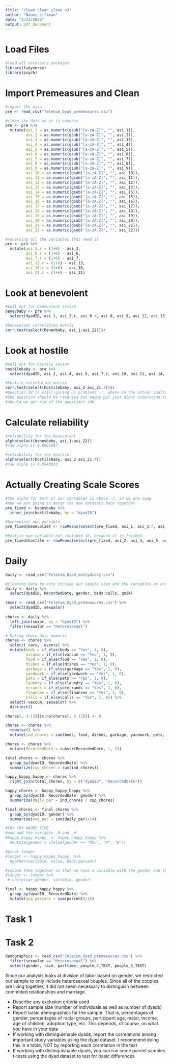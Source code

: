 ```yaml
---
title: "clean clean clean <3"
author: "Naomi Liftman"
date: "2/23/2022"
output: pdf_document
---
```

# Load Files
```r
#load all necessary packages
library(tidyverse)
library(psych)
```

# Import Premeasures and Clean
```r
#import the data
pre <- read_csv("TeleCom_Dyad_premeasures.csv")

#clean the data so it is numeric
pre <- pre %>%
  mutate(asi_1 = as.numeric(gsub("[a-zA-Z]", "", asi_1)),
         asi_2 = as.numeric(gsub("[a-zA-Z]", "", asi_2)),
         asi_3 = as.numeric(gsub("[a-zA-Z]", "", asi_3)),
         asi_4 = as.numeric(gsub("[a-zA-Z]", "", asi_4)),
         asi_5 = as.numeric(gsub("[a-zA-Z]", "", asi_5)),
         asi_6 = as.numeric(gsub("[a-zA-Z]", "", asi_6)),
         asi_7 = as.numeric(gsub("[a-zA-Z]", "", asi_7)),
         asi_8 = as.numeric(gsub("[a-zA-Z]", "", asi_8)),
         asi_9 = as.numeric(gsub("[a-zA-Z]", "", asi_9)),
         asi_10 = as.numeric(gsub("[a-zA-Z]", "", asi_10)),
         asi_11 = as.numeric(gsub("[a-zA-Z]", "", asi_11)),
         asi_12 = as.numeric(gsub("[a-zA-Z]", "", asi_12)),
         asi_13 = as.numeric(gsub("[a-zA-Z]", "", asi_13)),
         asi_14 = as.numeric(gsub("[a-zA-Z]", "", asi_15)),
         asi_15 = as.numeric(gsub("[a-zA-Z]", "", asi_15)),
         asi_16 = as.numeric(gsub("[a-zA-Z]", "", asi_16)),
         asi_17 = as.numeric(gsub("[a-zA-Z]", "", asi_17)),
         asi_18 = as.numeric(gsub("[a-zA-Z]", "", asi_18)),
         asi_19 = as.numeric(gsub("[a-zA-Z]", "", asi_19)),
         asi_20 = as.numeric(gsub("[a-zA-Z]", "", asi_20)),
         asi_21 = as.numeric(gsub("[a-zA-Z]", "", asi_21)),
         asi_22 = as.numeric(gsub("[a-zA-Z]", "", asi_22)))

#reversing all the variables that need it 
pre <- pre %>% 
  mutate(asi_3.r = (1+6) - asi_3,
         asi_6.r = (1+6) - asi_6,
         asi_7.r = (1+6) - asi_7,
         asi_13.r = (1+6) - asi_13,
         asi_18.r = (1+6) - asi_18,
         asi_21.r = (1+6) - asi_21)
```

# Look at benevolent
```r
#pull out for benevolent sexism
benevbaby <- pre %>% 
  select(dyadID, asi_1, asi_3.r, asi_6.r, asi_8, asi_9, asi_12, asi_13.r, asi_17, asi_19, asi_20, asi_22)

#benevolent correlation matrix
corr.test(select(benevbaby, asi_1:asi_22))$r
```

# Look at hostile
```r
#pull out for hostile sexism
hostilebaby <- pre %>% 
  select(dyadID, asi_2, asi_4, asi_5, asi_7.r, asi_10, asi_11, asi_14, asi_15, asi_16, asi_18.r, asi_21.r)

#hostile correlation matrix
corr.test(select(hostilebaby, asi_2:asi_21.r))$r
#question 18 is still giving us problems :(, where in the actual qualtrics survey
#the question should be reversed but maybe ppl just didnt understand the question
#should we get rid of the question? idk
```

# Calculate reliability
```r
#reliability for the benevolent
alpha(select(benevbaby, asi_1:asi_22))
#raw alpha is 0.8001697

#reliability for the hostile
alpha(select(hostilebaby, asi_2:asi_21.r))
#raw alpha is 0.8549932
```

# Actually Creating Scale Scores
```r
#the alpha for both of our variables is above .7, so we are swag
#now we are going to merge the new datasets back together
pre_fixed <- benevbaby %>% 
  inner_join(hostilebaby, by = "dyadID")

#benevolent own variable
pre_fixed$benevolaet <- rowMeans(select(pre_fixed, asi_1, asi_3.r, asi_6.r, asi_8, asi_9, asi_12, asi_13.r, asi_17, asi_19, asi_20, asi_22))

#hostile own variable not included 18, because it is fricked
pre_fixed$hostile <- rowMeans(select(pre_fixed, asi_2, asi_4, asi_5, asi_7.r, asi_10, asi_11, asi_14, asi_15, asi_16, asi_21.r))
```

# Daily
```r
daily <- read_csv("TeleCom_Dyad_dailydiary.csv")

#cleaning data to only include our sample size and the variables we are measuring
daily <- daily %>%
  select(dyadID, RecordedDate, gender, beds:calls, qmi4) 

sexor <- read_csv("TeleCom_Dyad_premeasures.csv") %>%
  select(dyadID, sexualor)
  
chores <- daily %>%
  left_join(sexor, by = "dyadID") %>%
  filter(sexualor == "Heterosexual")

# Making chore data numeric
chores <- chores %>%
  select(-cars, -events) %>%
  mutate(beds = if_else(beds == "Yes", 1, 0),
         vacuum = if_else(vaccum == "Yes", 1, 0),
         food = if_else(food == "Yes", 1, 0),
         dishes = if_else(dishes == "Yes", 1, 0),
         garbage = if_else(garbage == "Yes", 1, 0),
         yardwork = if_else(yardwork == "Yes", 1, 0),
         pets = if_else(pets == "Yes", 1, 0),
         laundry = if_else(laundry == "Yes", 1, 0),
         errands = if_else(errands == "Yes", 1, 0),
         finances = if_else(finances == "Yes", 1, 0),
         calls = if_else(calls == "Yes", 1, 0)) %>%
  select(-vaccum, sexualor) %>%
  distinct()
``` 

```r
chores[, 4:13][is.na(chores[, 4:13])] <- 0

chores <- chores %>%
  rowwise() %>%
  mutate(ind_chores = sum(beds, food, dishes, garbage, yardwork, pets, laundry, errands, finances, calls, vacuum))

chores <- chores %>% 
  mutate(RecordedDate = substr(RecordedDate, 1, 7))

total_chores <- chores %>%
  group_by(dyadID, RecordedDate) %>%
  summarize(cup_chores = sum(ind_chores))

happy_happy_happy <- chores %>%
  right_join(total_chores, by = c("dyadID", "RecordedDate"))

happy_chores <- happy_happy_happy %>%
  group_by(dyadID, RecordedDate, gender) %>%
  summarize(daily_per = ind_chores / cup_chores)

final_chores <- final_chores %>%
  group_by(dyadID, gender) %>%
  summarize(avg_per = sum(daily_per)/14)

#CRY CRY NAOMI TIME
#now add the variable _M and _W
#happy_happy_happy_ <- happy_happy_happy %>% 
  #mutate(gender = ifelse(gender == "Man", "M", "W"))

#pivot longer
#longer <- happy_happy_happy_ %>% 
  #gather(variable, value, beds:percent)

#smoosh them together so that we have a variable with the gender and the variable
#longer <- longer %>%
 # unite(var_gender, variable, gender)

final <- happy_happy_happy %>% 
  group_by(dyadID, RecordedDate) %>% 
  mutate(avg_percent = sum(percent)/14)

```

# Task 1

# Task 2
```r
demographics <- read_csv("TeleCom_Dyad_premeasures.csv") %>%
  filter(sexualor == "Heterosexual") %>%
  select(gender, race, parttime, people_4_TEXT, people_5_TEXT)
```

Since our analysis looks at division of labor based on gender, we restricted our sample to only include heterosexual couples. Since all of the couples are living together, it did not seem necessary to distinguish between committed relationships and marriage.

- Describe any exclusion criteria used
- Report sample size (number of individuals as well as number of dyads)
- Report basic demographics for the sample. That is, percentages of gender, percentages of racial groups, participant age, major, income, age of children, adoption type, etc. This depends, of course, on what you have in your data
- If working with distinguishable dyads, report the correlations among important study variables using the dyad dataset. I recommend doing this in a table, NOT by reporting each correlation in the text
- If working with distinguishable dyads, you can run some paired-samples t-tests using the dyad dataset to test for basic differences
